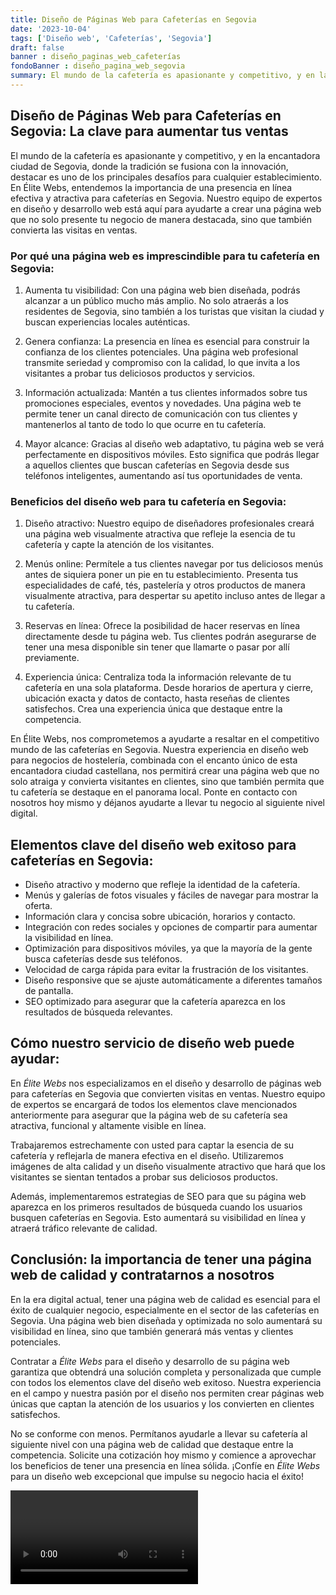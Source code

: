 ```yaml
---
title: Diseño de Páginas Web para Cafeterías en Segovia
date: '2023-10-04'
tags: ['Diseño web', 'Cafeterías', 'Segovia']
draft: false
banner : diseño_paginas_web_cafeterías
fondoBanner : diseño_pagina_web_segovia
summary: El mundo de la cafetería es apasionante y competitivo, y en la encantadora ciudad de Segovia, donde la tradición se fusiona con la innovación, destacar es uno de los principales desafíos para cualquier establecimiento. En Élite Webs, entendemos la importancia de una presencia en línea efectiva y atractiva para cafeterías en Segovia. Nuestro equipo de expertos en diseño y desarrollo web está aquí para ayudarte a crear una página web que no solo presente tu negocio de manera destacada, sino que también convierta las visitas en ventas.
---
```


## Diseño de Páginas Web para Cafeterías en Segovia: La clave para aumentar tus ventas

El mundo de la cafetería es apasionante y competitivo, y en la encantadora ciudad de Segovia, donde la tradición se fusiona con la innovación, destacar es uno de los principales desafíos para cualquier establecimiento. En Élite Webs, entendemos la importancia de una presencia en línea efectiva y atractiva para cafeterías en Segovia. Nuestro equipo de expertos en diseño y desarrollo web está aquí para ayudarte a crear una página web que no solo presente tu negocio de manera destacada, sino que también convierta las visitas en ventas.

### Por qué una página web es imprescindible para tu cafetería en Segovia:

1. Aumenta tu visibilidad: Con una página web bien diseñada, podrás alcanzar a un público mucho más amplio. No solo atraerás a los residentes de Segovia, sino también a los turistas que visitan la ciudad y buscan experiencias locales auténticas.

2. Genera confianza: La presencia en línea es esencial para construir la confianza de los clientes potenciales. Una página web profesional transmite seriedad y compromiso con la calidad, lo que invita a los visitantes a probar tus deliciosos productos y servicios.

3. Información actualizada: Mantén a tus clientes informados sobre tus promociones especiales, eventos y novedades. Una página web te permite tener un canal directo de comunicación con tus clientes y mantenerlos al tanto de todo lo que ocurre en tu cafetería.

4. Mayor alcance: Gracias al diseño web adaptativo, tu página web se verá perfectamente en dispositivos móviles. Esto significa que podrás llegar a aquellos clientes que buscan cafeterías en Segovia desde sus teléfonos inteligentes, aumentando así tus oportunidades de venta.

### Beneficios del diseño web para tu cafetería en Segovia:

1. Diseño atractivo: Nuestro equipo de diseñadores profesionales creará una página web visualmente atractiva que refleje la esencia de tu cafetería y capte la atención de los visitantes.

2. Menús online: Permítele a tus clientes navegar por tus deliciosos menús antes de siquiera poner un pie en tu establecimiento. Presenta tus especialidades de café, tés, pastelería y otros productos de manera visualmente atractiva, para despertar su apetito incluso antes de llegar a tu cafetería.

3. Reservas en línea: Ofrece la posibilidad de hacer reservas en línea directamente desde tu página web. Tus clientes podrán asegurarse de tener una mesa disponible sin tener que llamarte o pasar por allí previamente.

5. Experiencia única: Centraliza toda la información relevante de tu cafetería en una sola plataforma. Desde horarios de apertura y cierre, ubicación exacta y datos de contacto, hasta reseñas de clientes satisfechos. Crea una experiencia única que destaque entre la competencia.

En Élite Webs, nos comprometemos a ayudarte a resaltar en el competitivo mundo de las cafeterías en Segovia. Nuestra experiencia en diseño web para negocios de hostelería, combinada con el encanto único de esta encantadora ciudad castellana, nos permitirá crear una página web que no solo atraiga y convierta visitantes en clientes, sino que también permita que tu cafetería se destaque en el panorama local. Ponte en contacto con nosotros hoy mismo y déjanos ayudarte a llevar tu negocio al siguiente nivel digital.

<GifSeo />

<Cta />

## Elementos clave del diseño web exitoso para cafeterías en Segovia:

- Diseño atractivo y moderno que refleje la identidad de la cafetería.
- Menús y galerías de fotos visuales y fáciles de navegar para mostrar la oferta.
- Información clara y concisa sobre ubicación, horarios y contacto.
- Integración con redes sociales y opciones de compartir para aumentar la visibilidad en línea.
- Optimización para dispositivos móviles, ya que la mayoría de la gente busca cafeterías desde sus teléfonos.
- Velocidad de carga rápida para evitar la frustración de los visitantes.
- Diseño responsive que se ajuste automáticamente a diferentes tamaños de pantalla.
- SEO optimizado para asegurar que la cafetería aparezca en los resultados de búsqueda relevantes.

## Cómo nuestro servicio de diseño web puede ayudar:

En *Élite Webs* nos especializamos en el diseño y desarrollo de páginas web para cafeterías en Segovia que convierten visitas en ventas. Nuestro equipo de expertos se encargará de todos los elementos clave mencionados anteriormente para asegurar que la página web de su cafetería sea atractiva, funcional y altamente visible en línea.

Trabajaremos estrechamente con usted para captar la esencia de su cafetería y reflejarla de manera efectiva en el diseño. Utilizaremos imágenes de alta calidad y un diseño visualmente atractivo que hará que los visitantes se sientan tentados a probar sus deliciosos productos.

Además, implementaremos estrategias de SEO para que su página web aparezca en los primeros resultados de búsqueda cuando los usuarios busquen cafeterías en Segovia. Esto aumentará su visibilidad en línea y atraerá tráfico relevante de calidad.

## Conclusión: la importancia de tener una página web de calidad y contratarnos a nosotros

En la era digital actual, tener una página web de calidad es esencial para el éxito de cualquier negocio, especialmente en el sector de las cafeterías en Segovia. Una página web bien diseñada y optimizada no solo aumentará su visibilidad en línea, sino que también generará más ventas y clientes potenciales.

Contratar a *Élite Webs* para el diseño y desarrollo de su página web garantiza que obtendrá una solución completa y personalizada que cumple con todos los elementos clave del diseño web exitoso. Nuestra experiencia en el campo y nuestra pasión por el diseño nos permiten crear páginas web únicas que captan la atención de los usuarios y los convierten en clientes satisfechos.

No se conforme con menos. Permítanos ayudarle a llevar su cafetería al siguiente nivel con una página web de calidad que destaque entre la competencia. Solicite una cotización hoy mismo y comience a aprovechar los beneficios de tener una presencia en línea sólida. ¡Confíe en *Élite Webs* para un diseño web excepcional que impulse su negocio hacia el éxito!

<Video />

<CtaBot job='Cafeterías' city='Segovia'/>

<Gmaps query='Segovia+españa+maps' />